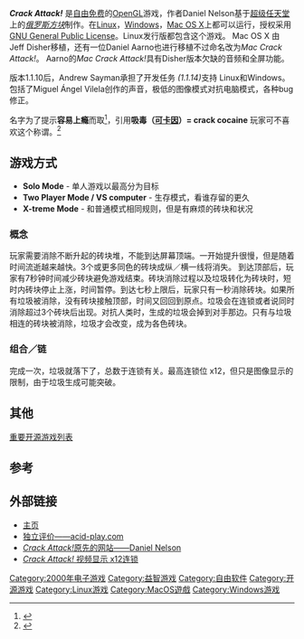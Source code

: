 {{noteTA
|G1=IT
}}
{{Portal|自由软件}}
{{Portal|电子游戏}}

{{Infobox VG
| title = Crack Attack!
| image = File:Crack Attack Logo big.jpg
|developer = Daniel Nelson <br /> Andrew Sayman
|publisher = 
|designer = 
|engine = 自制
|released =  2000年 - Version 1.1.3 <br /> 2002年 - Version 1.1.8 <br /> 2003年 - Version 1.1.10 <br /> 2004年10月22日 - Version 1.1.11 <br /> 2005-03-27 - Version 1.1.12 <br /> 2005-04-23 - Version 1.1.13 <br /> 2005-05-14 - Version 1.1.14 <br /> ????-??-?? - Version 1.1.18
| genre = [[益智游戏|益智]]
|modes = 最多2人同时游戏
|platforms = [[跨平台|跨平台]](主要是[[Linux|Linux]], [[Mac_OS_X|Mac OS X]]，[[Microsoft_Windows|Windows]])
}}

'''''Crack Attack!''''' 是[[自由软件|自由免费]]的[[OpenGL|OpenGL]]游戏，作者Daniel Nelson基于[[超级任天堂|超级任天堂]]上的''[[俄罗斯方块|俄罗斯方块]]''制作。在[[Linux|Linux]]，[[Microsoft_Windows|Windows]]，[[Mac_OS_X|Mac OS X]]上都可以运行，授权采用[[GNU_General_Public_License|GNU General Public License]]。Linux发行版都包含这个游戏。 Mac OS X 由 Jeff Disher移植，还有一位Daniel Aarno也进行移植不过命名改为''Mac Crack Attack!''。 Aarno的''Mac Crack Attack!''具有Disher版本欠缺的音频和全屏功能。

版本1.1.10后，Andrew Sayman承担了开发任务 ''(1.1.14)''支持 Linux和Windows。包括了Miguel Ángel Vilela创作的声音，极低的图像模式对抗电脑模式，各种bug修正。

名字为了提示'''容易上瘾'''而取<ref>{{cite web |url=http://pkgsrc.se/games/crack-attack |title=Crack Attack! - The NetBSD package collection |accessdate=2008-01-09 |archive-date=2008-10-29 |archive-url=https://web.archive.org/web/20081029072357/http://pkgsrc.se/games/crack-attack |dead-url=no }}</ref>，引用'''吸毒（[[可卡因|可卡因]]）= crack cocaine'''  玩家可不喜欢这个称谓。<ref>{{cite news
  | last = Hurst
  | first = Ed
  | title = The Open CD。
  | work = Open for Business
  | publisher = OfB.biz / Universal Networks
  | date = 2004-05-11
  | url = http://www.ofb.biz/article.pl?sid=305
  | accessdate = 2008-12-21
  | archive-date = 2007-10-21
  | archive-url = https://web.archive.org/web/20071021233209/http://www.ofb.biz//article.pl?sid=305
  | dead-url = no
  }}</ref>

== 游戏方式 ==
* '''Solo Mode''' - 单人游戏以最高分为目标
* '''Two Player Mode / VS computer''' - 生存模式，看谁存留的更久
* '''X-treme Mode''' - 和普通模式相同规则，但是有麻烦的砖块和状况

=== 概念 ===
玩家需要消除不断升起的砖块堆，不能到达屏幕顶端。一开始提升很慢，但是随着时间流逝越来越快。3个或更多同色的砖块成纵／横一线将消失。 到达顶部后，玩家有7秒钟时间减少砖块避免游戏结束。砖块消除过程以及垃圾转化为砖块时，短时内砖块停止上涨，时间暂停。到达七秒上限后，玩家只有一秒消除砖块。如果所有垃圾被消除，没有砖块接触顶部，时间又回回到原点。垃圾会在连锁或者说同时消除超过3个砖块后出现。对抗人类时，生成的垃圾会掉到对手那边。只有与垃圾相连的砖块被消除，垃圾才会改变，成为各色砖块。

=== 组合／链 ===
完成一次，垃圾就落下了，总数于连锁有关。最高连锁位 x12，但只是图像显示的限制，由于垃圾生成可能突破。

== 其他 ==
[[重要开源游戏列表|重要开源游戏列表]]

== 参考 ==
{{Reflist}}

== 外部链接 ==
*[http://www.nongnu.org/crack-attack/ 主页]{{Wayback|url=http://www.nongnu.org/crack-attack/ |date=20081109075136 }}
*[http://www.acid-play.com/download/crack-attack/ 独立评价——acid-play.com]{{Wayback|url=http://www.acid-play.com/download/crack-attack/ |date=20081221153303 }}
*[http://aluminumangel.org/attack/ ''Crack Attack!''原先的网站——Daniel Nelson]{{Wayback|url=http://aluminumangel.org/attack/ |date=20081219173836 }} 
*[https://web.archive.org/web/20090917182621/http://video.google.es/videoplay?docid=-7105110540528388007&q=crack+attack ''Crack Attack!'' 视频显示 x12连锁]

[[Category:2000年电子游戏|Category:2000年电子游戏]]
[[Category:益智游戏|Category:益智游戏]]
[[Category:自由软件|Category:自由软件]]
[[Category:开源游戏|Category:开源游戏]]
[[Category:Linux游戏|Category:Linux游戏]]
[[Category:MacOS遊戲|Category:MacOS遊戲]]
[[Category:Windows游戏|Category:Windows游戏]]